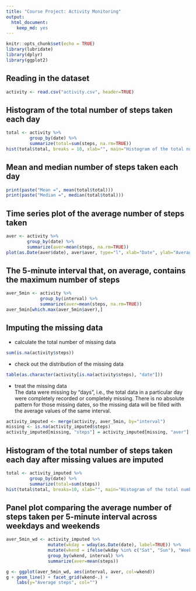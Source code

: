 ---
title: "Course Project: Activity Monitoring"
output: 
  html_document: 
    keep_md: yes
---

```{r setup, include=FALSE}
knitr::opts_chunk$set(echo = TRUE)
library(lubridate)
library(dplyr)
library(ggplot2)
```

## Reading in the dataset

```{r }
activity <- read.csv("activity.csv", header=TRUE)
```
  
## Histogram of the total number of steps taken each day
```{r}
total <- activity %>%
         group_by(date) %>%
         summarize(total=sum(steps, na.rm=TRUE))
hist(total$total, breaks = 10, xlab="", main="Histogram of the total number of steps")
```
  
## Mean and median number of steps taken each day
```{r}
print(paste("Mean =", mean(total$total)))
print(paste("Median =", median(total$total)))
```
  
## Time series plot of the average number of steps taken
```{r}
aver <- activity %>%
        group_by(date) %>%
        summarize(aver=mean(steps, na.rm=TRUE))
plot(as.Date(aver$date), aver$aver, type="l", xlab="Date", ylab="Average Steps per 5 min")
```
  
## The 5-minute interval that, on average, contains the maximum number of steps
```{r}
aver_5min <- activity %>%
             group_by(interval) %>%
             summarize(aver=mean(steps, na.rm=TRUE))
aver_5min[which.max(aver_5min$aver),]
```

## Imputing the missing data

- calculate the total number of missing data
```{r}
sum(is.na(activity$steps))

```
  

- check out the distribution of the missing data
```{r}
table(as.character(activity[is.na(activity$steps), "date"]))

```
  
- treat the missing data  
The data were missing by "days", i.e., the total data in a particular day were completely recorded or completely missing. There is no absolute pattern for those missing dates, so the missing data will be filled with the average values of the same interval.
```{r}
activity_imputed <- merge(activity, aver_5min, by="interval")
missing <- is.na(activity_imputed$steps)
activity_imputed[missing, "steps"] = activity_imputed[missing, "aver"]

```
  
## Histogram of the total number of steps taken each day after missing values are imputed
```{r}
total <- activity_imputed %>%
         group_by(date) %>%
         summarize(total=sum(steps))
hist(total$total, breaks=10, xlab="", main="Histogram of the total number of steps")
```
  
## Panel plot comparing the average number of steps taken per 5-minute interval across weekdays and weekends
```{r}
aver_5min_wd <- activity_imputed %>%
                mutate(wkday = wday(as.Date(date), label=TRUE)) %>%
                mutate(wkend = ifelse(wkday %in% c("Sat", "Sun"), "Weekend", "Weekday")) %>%
                group_by(wkend, interval) %>%
                summarize(aver=mean(steps))

g <- ggplot(aver_5min_wd, aes(interval, aver, col=wkend))
g + geom_line() + facet_grid(wkend~.) + 
    labs(y="Average steps", col="")

```
  
  




